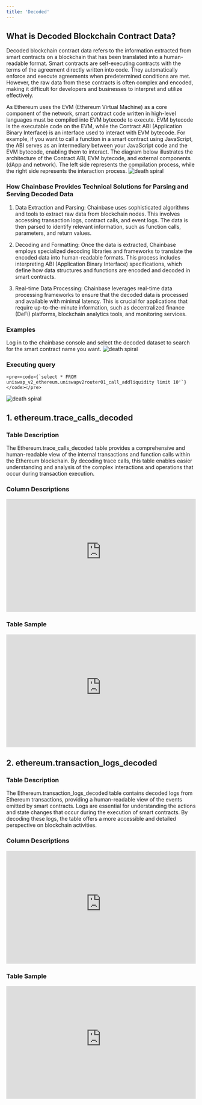 ```yaml
---
title: 'Decoded'
---
```

## What is Decoded Blockchain Contract Data?

Decoded blockchain contract data refers to the information extracted from smart contracts on a blockchain that has been translated into a human-readable format. Smart contracts are self-executing contracts with the terms of the agreement directly written into code. They automatically enforce and execute agreements when predetermined conditions are met. However, the raw data from these contracts is often complex and encoded, making it difficult for developers and businesses to interpret and utilize effectively.

As Ethereum uses the EVM (Ethereum Virtual Machine) as a core component of the network, smart contract code written in high-level languages must be compiled into EVM bytecode to execute. EVM bytecode is the executable code on the EVM, while the Contract ABI (Application Binary Interface) is an interface used to interact with EVM bytecode. For example, if you want to call a function in a smart contract using JavaScript, the ABI serves as an intermediary between your JavaScript code and the EVM bytecode, enabling them to interact. The diagram below illustrates the architecture of the Contract ABI, EVM bytecode, and external components (dApp and network). The left side represents the compilation process, while the right side represents the interaction process.
![death spiral](../../../images/catalog/contract_decoded.png)

### How Chainbase Provides Technical Solutions for Parsing and Serving Decoded Data

1. Data Extraction and Parsing: Chainbase uses sophisticated algorithms and tools to extract raw data from blockchain nodes. This involves accessing transaction logs, contract calls, and event logs. The data is then parsed to identify relevant information, such as function calls, parameters, and return values.

2. Decoding and Formatting: Once the data is extracted, Chainbase employs specialized decoding libraries and frameworks to translate the encoded data into human-readable formats. This process includes interpreting ABI (Application Binary Interface) specifications, which define how data structures and functions are encoded and decoded in smart contracts.

3. Real-time Data Processing: Chainbase leverages real-time data processing frameworks to ensure that the decoded data is processed and available with minimal latency. This is crucial for applications that require up-to-the-minute information, such as decentralized finance (DeFi) platforms, blockchain analytics tools, and monitoring services.

### Examples

Log in to the chainbase console and select the decoded dataset to search for the smart contract name you want.
![death spiral](../../../images/catalog/decoded.jpg)

### Executing query

    <pre><code>{`select * FROM uniswap_v2_ethereum.uniswapv2router01_call_addliquidity limit 10'`}</code></pre>

![death spiral](../../images/catalog/decoded02.jpg)

## 1. ethereum.trace_calls_decoded

### Table Description
The Ethereum.trace_calls_decoded table provides a comprehensive and human-readable view of the internal transactions and function calls within the Ethereum blockchain. By decoding trace calls, this table enables easier understanding and analysis of the complex interactions and operations that occur during transaction execution.
### Column Descriptions

<div>
    <iframe
        src="https://doc-embed-app.chainbasehq.com/columns/ethereum.trace_calls_decoded"
        width="100%"
        height="300px"
        frameBorder="0"
        scrolling="no"
    ></iframe>
</div>

### Table Sample

<div>
    <iframe
        src="https://doc-embed-app.chainbasehq.com/data/ethereum.trace_calls_decoded"
        width="100%"
        height="300px"
        frameBorder="0"
        scrolling="no"
    ></iframe>
</div>

## 2. ethereum.transaction_logs_decoded

### Table Description
The Ethereum.transaction_logs_decoded table contains decoded logs from Ethereum transactions, providing a human-readable view of the events emitted by smart contracts. Logs are essential for understanding the actions and state changes that occur during the execution of smart contracts. By decoding these logs, the table offers a more accessible and detailed perspective on blockchain activities.
### Column Descriptions

<div>
    <iframe
        src="https://doc-embed-app.chainbasehq.com/columns/ethereum.transaction_logs_decoded"
        width="100%"
        height="300px"
        frameBorder="0"
        scrolling="no"
    ></iframe>
</div>

### Table Sample

<div>
    <iframe
        src="https://doc-embed-app.chainbasehq.com/data/ethereum.transaction_logs_decoded"
        width="100%"
        height="300px"
        frameBorder="0"
        scrolling="no"
    ></iframe>
</div>